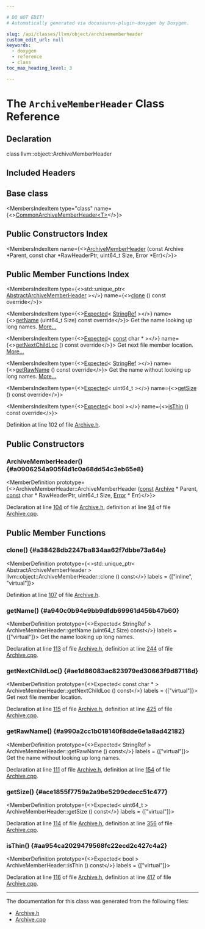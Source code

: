 ```yaml
---

# DO NOT EDIT!
# Automatically generated via docusaurus-plugin-doxygen by Doxygen.

slug: /api/classes/llvm/object/archivememberheader
custom_edit_url: null
keywords:
  - doxygen
  - reference
  - class
toc_max_heading_level: 3

---
```





# The `ArchiveMemberHeader` Class Reference

<DoxygenPage pluginConfig={pluginConfig}>



## Declaration

<CodeBlock>class llvm::object::ArchiveMemberHeader</CodeBlock>

## Included Headers

<IncludesList>
<IncludesListItem
  filePath="llvm/Object/Archive.h"
  permalink="/docs/api/files/include/include/llvm/include/llvm/object/archive-h"
  isLocal="true" />
</IncludesList>

## Base class

<MembersIndex>

<MembersIndexItem
  type="class"
  name={<><a href="/docs/api/classes/llvm/object/commonarchivememberheader">CommonArchiveMemberHeader&lt;T&gt;</a></>}>
</MembersIndexItem>

</MembersIndex>

## Public Constructors Index

<MembersIndex>

<MembersIndexItem
  name={<><a href="#a0906254a905f4d1c0a68dd54c3eb65e8">ArchiveMemberHeader</a> (const Archive &#42;Parent, const char &#42;RawHeaderPtr, uint64&#95;t Size, Error &#42;Err)</>}>
</MembersIndexItem>

</MembersIndex>

## Public Member Functions Index

<MembersIndex>

<MembersIndexItem
  type={<>std::unique&#95;ptr&lt; <a href="/docs/api/classes/llvm/object/abstractarchivememberheader">AbstractArchiveMemberHeader</a> &gt;</>}
  name={<><a href="#a38428db2247ba834aa62f7dbbe73a64e">clone</a> () const override</>}>
</MembersIndexItem>

<MembersIndexItem
  type={<><a href="/docs/api/classes/llvm/expected">Expected</a>&lt; <a href="/docs/api/classes/llvm/stringref">StringRef</a> &gt;</>}
  name={<><a href="#a940c0b94e9bb9dfdb69961d456b47b60">getName</a> (uint64&#95;t Size) const override</>}>
Get the name looking up long names. <a href="#a940c0b94e9bb9dfdb69961d456b47b60">More...</a>
</MembersIndexItem>

<MembersIndexItem
  type={<><a href="/docs/api/classes/llvm/expected">Expected</a>&lt; <a href="/docs/api/files/lib/lib/target/lib/target/aarch64/aarch64promoteconstant-cpp/#a90f8350fecae261c25be85d38b451bff">const</a> char &#42; &gt;</>}
  name={<><a href="#ae1d86083ac823979ed30663f9d87118d">getNextChildLoc</a> () const override</>}>
Get next file member location. <a href="#ae1d86083ac823979ed30663f9d87118d">More...</a>
</MembersIndexItem>

<MembersIndexItem
  type={<><a href="/docs/api/classes/llvm/expected">Expected</a>&lt; <a href="/docs/api/classes/llvm/stringref">StringRef</a> &gt;</>}
  name={<><a href="#a990a2cc1b018140f8dde6e1a8ad42182">getRawName</a> () const override</>}>
Get the name without looking up long names. <a href="#a990a2cc1b018140f8dde6e1a8ad42182">More...</a>
</MembersIndexItem>

<MembersIndexItem
  type={<><a href="/docs/api/classes/llvm/expected">Expected</a>&lt; uint64&#95;t &gt;</>}
  name={<><a href="#ace1855f7759a2a9be5299cdecc51c477">getSize</a> () const override</>}>
</MembersIndexItem>

<MembersIndexItem
  type={<><a href="/docs/api/classes/llvm/expected">Expected</a>&lt; bool &gt;</>}
  name={<><a href="#aa954ca2029479568fc22ecd2c427c4a2">isThin</a> () const override</>}>
</MembersIndexItem>

</MembersIndex>


Definition at line 102 of file <a href="/docs/api/files/include/include/llvm/include/llvm/object/archive-h">Archive.h</a>.

<SectionDefinition>

## Public Constructors

### ArchiveMemberHeader() {#a0906254a905f4d1c0a68dd54c3eb65e8}

<MemberDefinition
  prototype={<>ArchiveMemberHeader::ArchiveMemberHeader (<a href="/docs/api/files/lib/lib/target/lib/target/aarch64/aarch64promoteconstant-cpp/#a90f8350fecae261c25be85d38b451bff">const</a> <a href="/docs/api/classes/llvm/object/archive">Archive</a> &#42; Parent, <a href="/docs/api/files/lib/lib/target/lib/target/aarch64/aarch64promoteconstant-cpp/#a90f8350fecae261c25be85d38b451bff">const</a> char &#42; RawHeaderPtr, uint64&#95;t Size, <a href="/docs/api/classes/llvm/error">Error</a> &#42; Err)</>}>

Declaration at line <a href="/docs/api/files/include/include/llvm/include/llvm/object/archive-h/#l00104">104</a> of file <a href="/docs/api/files/include/include/llvm/include/llvm/object/archive-h">Archive.h</a>, definition at line <a href="/docs/api/files/lib/lib/object/archive-cpp/#l00094">94</a> of file <a href="/docs/api/files/lib/lib/object/archive-cpp">Archive.cpp</a>.
</MemberDefinition>

</SectionDefinition>

<SectionDefinition>

## Public Member Functions

### clone() {#a38428db2247ba834aa62f7dbbe73a64e}

<MemberDefinition
  prototype={<>std::unique&#95;ptr&lt; AbstractArchiveMemberHeader &gt; llvm::object::ArchiveMemberHeader::clone () const</>}
  labels = {["inline", "virtual"]}>

Definition at line <a href="/docs/api/files/include/include/llvm/include/llvm/object/archive-h/#l00107">107</a> of file <a href="/docs/api/files/include/include/llvm/include/llvm/object/archive-h">Archive.h</a>.
</MemberDefinition>

### getName() {#a940c0b94e9bb9dfdb69961d456b47b60}

<MemberDefinition
  prototype={<>Expected&lt; StringRef &gt; ArchiveMemberHeader::getName (uint64&#95;t Size) const</>}
  labels = {["virtual"]}>
Get the name looking up long names.

Declaration at line <a href="/docs/api/files/include/include/llvm/include/llvm/object/archive-h/#l00113">113</a> of file <a href="/docs/api/files/include/include/llvm/include/llvm/object/archive-h">Archive.h</a>, definition at line <a href="/docs/api/files/lib/lib/object/archive-cpp/#l00244">244</a> of file <a href="/docs/api/files/lib/lib/object/archive-cpp">Archive.cpp</a>.
</MemberDefinition>

### getNextChildLoc() {#ae1d86083ac823979ed30663f9d87118d}

<MemberDefinition
  prototype={<>Expected&lt; const char &#42; &gt; ArchiveMemberHeader::getNextChildLoc () const</>}
  labels = {["virtual"]}>
Get next file member location.

Declaration at line <a href="/docs/api/files/include/include/llvm/include/llvm/object/archive-h/#l00115">115</a> of file <a href="/docs/api/files/include/include/llvm/include/llvm/object/archive-h">Archive.h</a>, definition at line <a href="/docs/api/files/lib/lib/object/archive-cpp/#l00425">425</a> of file <a href="/docs/api/files/lib/lib/object/archive-cpp">Archive.cpp</a>.
</MemberDefinition>

### getRawName() {#a990a2cc1b018140f8dde6e1a8ad42182}

<MemberDefinition
  prototype={<>Expected&lt; StringRef &gt; ArchiveMemberHeader::getRawName () const</>}
  labels = {["virtual"]}>
Get the name without looking up long names.

Declaration at line <a href="/docs/api/files/include/include/llvm/include/llvm/object/archive-h/#l00111">111</a> of file <a href="/docs/api/files/include/include/llvm/include/llvm/object/archive-h">Archive.h</a>, definition at line <a href="/docs/api/files/lib/lib/object/archive-cpp/#l00154">154</a> of file <a href="/docs/api/files/lib/lib/object/archive-cpp">Archive.cpp</a>.
</MemberDefinition>

### getSize() {#ace1855f7759a2a9be5299cdecc51c477}

<MemberDefinition
  prototype={<>Expected&lt; uint64&#95;t &gt; ArchiveMemberHeader::getSize () const</>}
  labels = {["virtual"]}>

Declaration at line <a href="/docs/api/files/include/include/llvm/include/llvm/object/archive-h/#l00114">114</a> of file <a href="/docs/api/files/include/include/llvm/include/llvm/object/archive-h">Archive.h</a>, definition at line <a href="/docs/api/files/lib/lib/object/archive-cpp/#l00356">356</a> of file <a href="/docs/api/files/lib/lib/object/archive-cpp">Archive.cpp</a>.
</MemberDefinition>

### isThin() {#aa954ca2029479568fc22ecd2c427c4a2}

<MemberDefinition
  prototype={<>Expected&lt; bool &gt; ArchiveMemberHeader::isThin () const</>}
  labels = {["virtual"]}>

Declaration at line <a href="/docs/api/files/include/include/llvm/include/llvm/object/archive-h/#l00116">116</a> of file <a href="/docs/api/files/include/include/llvm/include/llvm/object/archive-h">Archive.h</a>, definition at line <a href="/docs/api/files/lib/lib/object/archive-cpp/#l00417">417</a> of file <a href="/docs/api/files/lib/lib/object/archive-cpp">Archive.cpp</a>.
</MemberDefinition>

</SectionDefinition>

<hr/>

The documentation for this class was generated from the following files:

<ul>
<li><a href="/docs/api/files/include/include/llvm/include/llvm/object/archive-h">Archive.h</a></li>
<li><a href="/docs/api/files/lib/lib/object/archive-cpp">Archive.cpp</a></li>
</ul>

</DoxygenPage>
